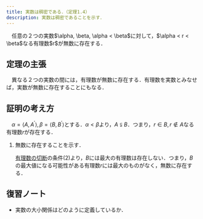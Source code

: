 ```yaml
---
title: 実数は稠密である．（定理1.4）
description: 実数は稠密であることを示す．
---
```


<Card title="定理1.4">
　任意の２つの実数$\alpha, \beta, \alpha < \beta$に対して，$\alpha < r < \beta$なる有理数$r$が無数に存在する．
</Card>

## 定理の主張
　異なる２つの実数の間には，有理数が無数に存在する．有理数を実数とみなせば，実数が無数に存在することにもなる．

## 証明の考え方
　$\alpha = \langle A, A^{\prime} \rangle, \beta = \langle B, B^{\prime} \rangle$とする．$\alpha < \beta$より，$A \subsetneqq B$．つまり，$r \in B, r \notin A$なる有理数$r$が存在する．

<Steps>

1. 無数に存在することを示す．

    [有理数の切断](/real_number/010_dedekind_cut/)の条件(2)より，$B$には最大の有理数は存在しない．つまり，$B$の最大値になる可能性がある有理数$r$には最大のものがなく，無数に存在する．


</Steps>

## 復習ノート
- 実数の大小関係はどのように定義しているか．